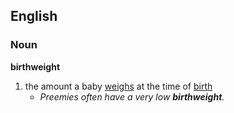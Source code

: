 ==English==
===Noun===
'''birthweight'''
#the amount a baby [[weigh]]s at the time of [[birth]]
#*''Preemies often have a very low '''''birthweight'''''.''